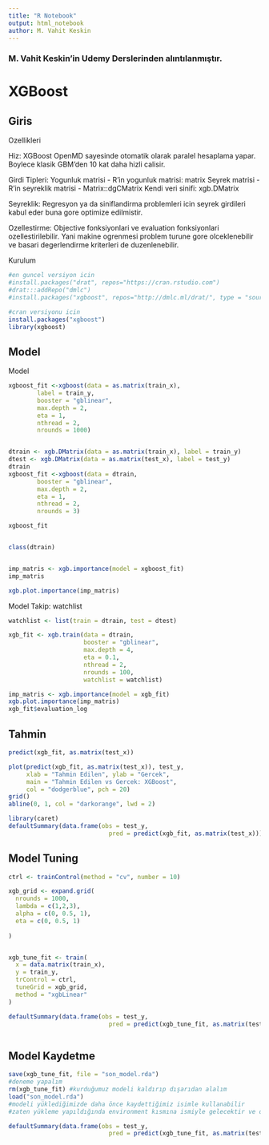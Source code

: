 ```yaml
---
title: "R Notebook"
output: html_notebook
author: M. Vahit Keskin
---
```


### M. Vahit Keskin'in Udemy Derslerinden alıntılanmıştır.

# XGBoost 


## Giris 
Ozellikleri

Hiz: 
XGBoost OpenMD sayesinde otomatik olarak paralel hesaplama yapar. Boylece klasik GBM'den 10 kat daha hizli calisir.

Girdi Tipleri: 
Yogunluk matrisi - R'in yogunluk matrisi: matrix
Seyrek matrisi - R'in seyreklik matrisi -  Matrix::dgCMatrix
Kendi veri sinifi: xgb.DMatrix

Seyreklik: 
Regresyon ya da siniflandirma problemleri icin seyrek girdileri kabul eder buna gore optimize edilmistir. 

Ozellestirme:
Objective fonksiyonlari ve evaluation fonksiyonlari ozellestirilebilir.
Yani makine ogrenmesi problem turune gore olceklenebilir ve basari degerlendirme kriterleri de duzenlenebilir.

Kurulum
```r
#en guncel versiyon icin
#install.packages("drat", repos="https://cran.rstudio.com")
#drat:::addRepo("dmlc")
#install.packages("xgboost", repos="http://dmlc.ml/drat/", type = "source")

#cran versiyonu icin
install.packages("xgboost")
library(xgboost)
```


## Model 

Model
```r

xgboost_fit <-xgboost(data = as.matrix(train_x),
        label = train_y, 
        booster = "gblinear",
        max.depth = 2,
        eta = 1,
        nthread = 2, 
        nrounds = 1000)


dtrain <- xgb.DMatrix(data = as.matrix(train_x), label = train_y)
dtest <- xgb.DMatrix(data = as.matrix(test_x), label = test_y)
dtrain
xgboost_fit <-xgboost(data = dtrain, 
        booster = "gblinear",
        max.depth = 2,
        eta = 1,
        nthread = 2, 
        nrounds = 3)

xgboost_fit


class(dtrain)


imp_matris <- xgb.importance(model = xgboost_fit)
imp_matris

xgb.plot.importance(imp_matris)

```



Model Takip: watchlist
```r

watchlist <- list(train = dtrain, test = dtest)

xgb_fit <- xgb.train(data = dtrain, 
                     booster = "gblinear",
                     max.depth = 4,
                     eta = 0.1, 
                     nthread = 2,
                     nrounds = 100,
                     watchlist = watchlist)

imp_matris <- xgb.importance(model = xgb_fit)
xgb.plot.importance(imp_matris)
xgb_fit$evaluation_log
```



## Tahmin

```r
predict(xgb_fit, as.matrix(test_x))

plot(predict(xgb_fit, as.matrix(test_x)), test_y,
     xlab = "Tahmin Edilen", ylab = "Gercek",
     main = "Tahmin Edilen vs Gercek: XGBoost",
     col = "dodgerblue", pch = 20)
grid()
abline(0, 1, col = "darkorange", lwd = 2)

library(caret)
defaultSummary(data.frame(obs = test_y, 
                            pred = predict(xgb_fit, as.matrix(test_x))))

```


## Model Tuning
```r


ctrl <- trainControl(method = "cv", number = 10)

xgb_grid <- expand.grid(
  nrounds = 1000,
  lambda = c(1,2,3),
  alpha = c(0, 0.5, 1),
  eta = c(0, 0.5, 1)
  
)


xgb_tune_fit <- train(
  x = data.matrix(train_x),
  y = train_y,
  trControl = ctrl,
  tuneGrid = xgb_grid,
  method = "xgbLinear"
)

defaultSummary(data.frame(obs = test_y, 
                            pred = predict(xgb_tune_fit, as.matrix(test_x))))



```

## Model Kaydetme
```r
save(xgb_tune_fit, file = "son_model.rda")
#deneme yapalım
rm(xgb_tune_fit) #kurduğumuz modeli kaldırıp dışarıdan alalım
load("son_model.rda")
#modeli yüklediğimizde daha önce kaydettiğimiz isimle kullanabilir
#zaten yükleme yapıldığında environment kısmına ismiyle gelecektir ve o isimden kullanabiliriz.

defaultSummary(data.frame(obs = test_y, 
                            pred = predict(xgb_tune_fit, as.matrix(test_x))))

```
























